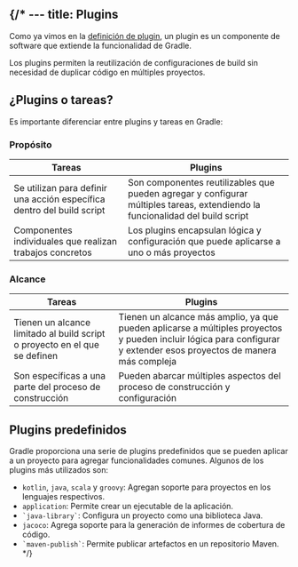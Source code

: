 {/* ---
title: Plugins
---

<ReadingTime />
<GitHubRepoLink user={"r8vnhill"} repo={"echo-app-kt"}/>

Como ya vimos en la [definición de plugin](../convention-plugins#plugin-def), un plugin es un componente de software que extiende la funcionalidad de Gradle.

Los plugins permiten la reutilización de configuraciones de build sin necesidad de duplicar código en múltiples proyectos.

## ¿Plugins o tareas?

Es importante diferenciar entre plugins y tareas en Gradle:

### Propósito

| **Tareas**                                                             | **Plugins**                                                                                                                   |
|------------------------------------------------------------------------|-------------------------------------------------------------------------------------------------------------------------------|
| Se utilizan para definir una acción específica dentro del build script | Son componentes reutilizables que pueden agregar y configurar múltiples tareas, extendiendo la funcionalidad del build script |
| Componentes individuales que realizan trabajos concretos               | Los plugins encapsulan lógica y configuración que puede aplicarse a uno o más proyectos                                       |

### Alcance

| **Tareas**                                                                 | **Plugins**                                                                                                                                                          |
|----------------------------------------------------------------------------|----------------------------------------------------------------------------------------------------------------------------------------------------------------------|
| Tienen un alcance limitado al build script o proyecto en el que se definen | Tienen un alcance más amplio, ya que pueden aplicarse a múltiples proyectos y pueden incluir lógica para configurar y extender esos proyectos de manera más compleja |
| Son específicas a una parte del proceso de construcción                    | Pueden abarcar múltiples aspectos del proceso de construcción y configuración                                                                                        |


## Plugins predefinidos

Gradle proporciona una serie de plugins predefinidos que se pueden aplicar a un proyecto para agregar funcionalidades
comunes. Algunos de los plugins más utilizados son:

- `kotlin`, `java`, `scala` y `groovy`: Agregan soporte para proyectos en los lenguajes respectivos.
- `application`: Permite crear un ejecutable de la aplicación.
- `` `java-library` ``: Configura un proyecto como una biblioteca Java.
- `jacoco`: Agrega soporte para la generación de informes de cobertura de código.
- `` `maven-publish` ``: Permite publicar artefactos en un repositorio Maven. */}
